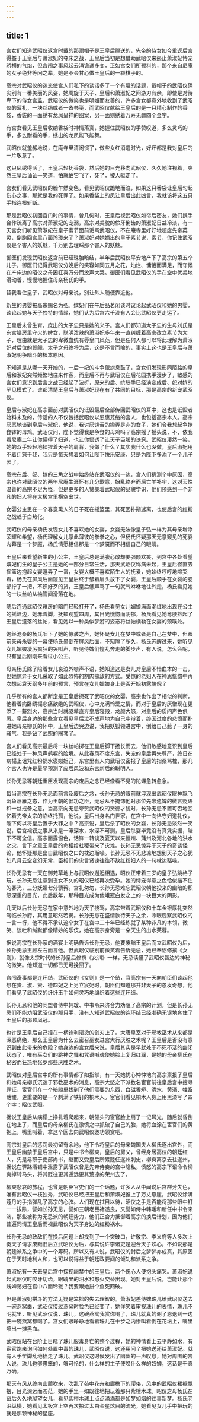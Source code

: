 ```yaml
---
---
---
```

title: 1
---




宫女们知道武昭仪返宫时戴的那顶帽子是王皇后赐送的，先帝的侍女如今重返后宫得益于王皇后与萧淑妃的夺床之战，王皇后当初是想借助武昭仪来遏止萧淑妃恃宠骄横的气焰，但宫闱之事风起云涌诡谲多变，正如宫女们所预料的，那个来自尼庵的女子绝非等闲之辈，她是不会甘心做王皇后的一颗棋子的。

高宗对武昭仪的迷恋使宫人们私下的谈话多了一个有趣的话题，戴帽子的武昭仪确实别有一番美丽的风姿，她周旋于天子、皇后和萧淑妃之间游刃有余，即使是对待卑下的侍女宫监，武昭仪的微笑也是明媚而友善的，许多宫女都意外地收到了武昭仪的薄礼，一块丝绢或者一沓书笺，而武昭仪献给王皇后的是一只精心制作的香袋，香袋的一面绣有龙凤呈祥的图案，另一面则绣着万寿无疆四个金字。

有宫女看见王皇后收纳香袋时神情落寞，她握住武昭仪的手赞叹道，多么灵巧的手，多么耐看的手，绣出的龙凤能飞能舞。

武昭仪就羞赧地说，在庵寺里清闲惯了，做些女红消遣时光，好坏都是我对皇后的一片敬意了。

这只凤绣得活了，王皇后轻抚香袋，然后她的目光移向武昭仪，久久地注视着，突然王皇后讪讪一笑道，怕就怕它飞了，死了，被人驱走了。

宫女们看见武昭仪的脸乍然变色，看见武昭仪跪地而泣，如果这只香袋让皇后勾起伤心之事，那就是我的死罪了。如果香袋上的凤让皇后出此凶言，我就该将这五只手指连根斩断。

那是武昭仪初回宫门时的事情，曾几何时，王皇后视武昭仪如帘后密友，她们携手合作疏离了高宗对萧淑妃的宠溺，高宗对美貌的伶牙俐齿的萧淑妃日益冷淡，有一天宫女们听见萧淑妃在皇子素节面前诟骂武昭仪，不在庵寺里好好地超度先帝英灵，倒跑回宫里八面玲珑来了？萧淑妃对她嫡出的皇子素节说，素节，你记住武昭仪是个害人的妖魅，千万别去理睬那个害人的妖魅。

御医们发现武昭仪返宫前已经珠胎暗结，半年后武昭仪平安地产下了高宗的第五个儿子，御医们记得武昭仪分娩后的笑容如同五月之花，灿烂、慵倦而满足，而守候在产床边的昭仪之母因狂喜万分而放声大哭。御医们看见武昭仪的手在空中优美地滑动着，慢慢地握住母亲杨氏的手。

替我看住皇子，武昭仪对母亲说，别让外人随便靠近他。

新生的男婴被高宗赐名为弘。嫔妃们在午后品茗闲谈时议论起武昭仪和她的男婴，谈论起她与天子独特的情缘，她们认为后宫六千没有人会比武昭仪更走运了。

王皇后未曾生育，庶出的太子忠只是她的义子。宫人们都知道太子忠的生母刘氏是东宫膳房里守火的婢女，聪明泼辣的萧淑妃多年来一直纠缠着高宗改立素节为太子，理由就是太子忠的卑微血统有辱皇门风范，但是任何人都可以将此理解为萧淑妃对后位的觊觎，太子之母终将为后，这是不言而喻的，事实上这也是王皇后与萧淑妃明争暗斗的根本原因。

不知道是从哪一天开始的，一后一妃的斗争偃旗息鼓了，宫女们发现形同陌路的皇后和淑妃突然频繁地往来作客，而皇后不再与武昭仪在后花园携手漫步了，敏感的宫女们意识到后宫之战已经起了波折，原来的后、嫔联手已经演变成后、妃对嫔的罕见模式了。谁都清楚王皇后与萧淑妃现在有了共同的目标，那是高宗的新宠武昭仪。

皇后与淑妃在高宗面前对武昭仪的诋毁最后全部传回武昭仪的耳中，这也是诋毁者始料未及的，传话的人不仅包括武昭仪以恩惠笼络的宫人，也包括高宗本人。高宗厌恶地谈到皇后与淑妃，他说，我讨厌饶舌的搬弄是非的女子，她们令我想起争抢食钵的母鸡。武昭仪问，陛下觉得我是争食的母鸡吗？高宗摇了摇头说，不，依我看尼庵二年让你懂得了妇道，也让你悟透了让天子臣服的诀窍。武昭仪凄然一笑，她的双手轻轻地揉捏着天子的肩背，我做了什么？其实我什么也没做，皇后淑妃用不着迁怒于我，我只是每天想着如何让陛下快乐安康，只是为陛下多添了一个儿子罢了。

高宗在后、妃、嫔的三角之战中始终站在武昭仪的一边，宫人们猜测个中原因，高宗也许对武昭仪的两年尼庵生涯怀有几分歉意，始乱终弃而后亡羊补牢，这对天性温善的高宗不足为怪，但是更多的人赞美着武昭仪的品貌学识，他们预感到一个非凡的妇人将在太极宫里横空出世。

女婴公主思在一个春意熏人的日子死在摇篮里，其死因扑朔迷离，也使后宫的红粉之战趋于白热化。

武昭仪的母亲杨氏发现女儿不喜欢她的女婴，女婴无法像皇子弘一样为其母亲增添荣耀和希望，杨氏理解女儿厚此薄彼的拳拳之心，但杨氏怀疑那天无意窥见的死婴内幕是一个梦魇，杨氏情愿相信那是一个梦魇而不相信自己的眼睛。

王皇后来看望新生的小公主，王皇后总是满腹心酸却要强颜欢笑，到宫中各处看望嫔妃们生的皇子公主是她的一部分日常生活，那天武昭仪称病未起，王皇后径直去摇篮边抱起女婴逗弄了一番，女婴大概不喜欢陌生人的抚爱，她始终哼哼地啼哭着，杨氏在屏风后面窥见王皇后终于皱着眉头放下了女婴，王皇后顺手在女婴的腮部拧了一把，不识好歹的货，王皇后低声骂了一句就气咻咻地往外走，杨氏看见她的一块丝帕从袖管间滑落在地。

随后连通武昭仪寝房的暗门轻轻打开了，杨氏看见女儿媚娘满面潮红地出现在公主的摇篮边，她赤着脚，抚颊观望四周，其目光恍惚而阴郁，杨氏看见她弯腰捡起了王皇后遗落的丝帕，看见她以一种类似梦游的姿态将丝帕横勒在女婴的颈喉处。

饱经沧桑的杨氏咽下了她的惊骇之声，她怀疑女儿在梦中或者是自己在梦中，但眼前亲母杀婴的一幕使杨氏晕倒在屏风后面，不知隔了多久，杨氏苏醒过来，她听见女儿媚娘凄厉疯狂的哭叫声，听见侍婢们惶乱奔走的脚步声，有人说，怎么会呢，只有皇后刚刚来看过小公主。

母亲杨氏除了陪着女儿哀泣外噤声不语，她知道这是女儿对皇后不惜血本的一击，但她惊异于女儿采取了如此恐怖的割肉掷敌的方式。受惊的老妇人在神思恍惚中再次想起袁天纲多年前的预言，预言在女儿媚娘身上是否开始初露端倪？

几乎所有的宫人都断定是王皇后扼死了武昭仪的女婴。高宗也作出了相似的判断，他看着病卧绣榻悲痛欲绝的武昭仪，心中充满怜爱之情，而对于皇后的厌憎现在更添了一薪烈火，高宗当时就驱辇直奔皇后寝殿，龙颜大怒，对皇后的质问声色俱厉。皇后身边的那些宫女看见皇后泣不成声地为自己申辩着，终因过度的悲愤而扑进她母亲柳氏的怀中，王皇后边哭边说，我把妖狐领进宫中，倒给自己惹了一身的骚气，我是钻了武照的圈套了。

宫人们看见高宗最后将一块丝帕掷在王皇后脚下扬长而去，他们敏感地意识到皇后已经处于一种风声鹤唳的险境。从此春风不度东宫，失宠的皇后再失尊严，终日在病榻上诅咒红粉祸水褒姒妲己，东宫里有人向武昭仪密报了皇后的指桑骂槐，那几个宫人也许是最早预测了废后风波和东宫新后的聪明人。

长孙无忌等朝廷重臣发现高宗的废后之念已经像看不见的陀螺愈转愈急。

每当高宗在长孙无忌面前言及废后之念，长孙无忌的眼前就浮现出武昭仪眼神飘飞沉鱼落雁之态，作为王朝的倨功之臣，无忌从不掩饰他对那位先帝遗婢的微言贬语和一丝戒备之意，当高宗向无忌夸赞武昭仪的贤德才貌时，长孙无忌不置可否地回忆着先帝太宗的临终托孤，他说，皇后出身名门世家，在宫中一向恪守妇道礼仪，陛下何以将皇后置于大罪之中？高宗说，皇后杀了昭仪的女婴，长孙无忌淡然一笑说，后宫裙钗之事从来是一潭深水，水深不可测，皇后杀婴毕竟没有真凭实据，陛下不可全信。高宗面露愠色，话锋一转谈及夏天以来恒州、蒲州及河北各地的洪水之灾，言下之意王皇后的命相给社稷带来了灾难。长孙无忌惊异于天子的奇谈怪论，他怀疑那是出自武昭仪之口的枕边聒噪。长孙无忌不无悲凉地想到天子之心犹如八月云空变幻无常，臣相们的忠言贤谏往往不敌红粉妇人的一句枕边聒噪。

长孙无忌有一天在御苑草地上与武昭仪邂逅相遇，昭仪正带着三岁的皇子弘跳格子玩，长孙无忌注意到丧女不久的昭仪已经再次受孕。她的恃宠得意之色恰似挡不住的春光，三分妩媚七分骄矜。宫礼匆匆，长孙无忌难忘武昭仪朝他投来的幽暗的积怨深重的目光，此后数年，那种目光成为他峨冠白发之上的一块巨大的阴影。

几天以后长孙无忌在家中意外地为天子接驾，高宗带着武昭仪和十车金银厚礼突然驾临长孙府，其用意昭然若揭。长孙无忌在盛情款待天子之余，冷眼观察武昭仪的一言一行，他不得不承认这个女子在宫中二十年已经练就了某种非凡的本领，微笑、谈吐和缄默都像精妙的乐伎，她在高宗身旁是一朵天生的出水芙蓉。

据说高宗在长孙家的酒宴上明确告诉长孙无忌，他要废黜王皇后而立武昭仪为后，长孙无忌王顾左右而言他。但武昭仪临别前微笑着告诉无忌，她已奉诏修撰《女则》，就像太宗时代的长孙皇后修撰《女训》一样。无忌读懂了武昭仪唇边的神秘的微笑。他知道一切都已无可挽回了。

宫闱奇事都是连环结，武昭仪的《女则》是一个结，当高宗有一天向朝臣们谈起他想在贵、淑、贤、德四妃之上另立宸妃时，朝臣们知道那并非天子的忽发奇想，他们看见了武昭仪的纤纤玉手如何灵巧地编织着这些连环结。

长孙无忌和他的同盟者侍中韩瑗、中书令来济合力劝阻了高宗的计划，但是长孙无忌们不能劝阻武昭仪的那只手，没有人知道武昭仪的连环结已经准确无误地套住了王皇后的那顶凤冠。

也许是王皇后自己撞在一柄锋利滚烫的剑刃上了。大唐皇室对于邪教巫术从来都是深恶痛绝，那么王皇后为什么去密召巫女进宫大行厌胜之术呢？王皇后是否没有意识到由此带来的危险？她身边的宫女后来说，皇后其实是早就处于不死不活的幽闭状态了，唯有巫女们的跳神之舞和咒语喊魂使她脸上复归红润，是她的母亲柳氏在秘密而狂热地张罗那些厌胜之术。

武昭仪对皇后宫中的所有事情都了如指掌，有一天她忧心忡忡地向高宗禀报了皇后和她母亲柳氏沉迷于邪教巫术的消息，高宗大怒之下派数名宦官前往皇后宫中搜寻罪证，宦官们在一个暗殿里找到了他们需要的东西，白磁香炉、清水、黄酒、牲畜骷髅，更重要的是一个刺满了铁钉的桐木人。宦官们看见桐木人身上用黑漆写了四个字：昭仪武照。

据说王皇后从病榻上挣扎着爬起来，朝领头的宦官脸上扇了一记耳光，随后就昏倒在地上了，而皇后的母亲柳氏在激愤之中抓破了自己的脸，她将血涂在宦官们的黄袍上，嘴里喊着，拿这个回去向武昭仪邀功领赏吧。

高宗对皇后的惩罚最初留有余地，他下令将皇后的母亲魏国夫人柳氏逐出宫外，而王皇后幽禁于皇后宫中，只是中书令柳奭，皇后的舅父，曾经身居高位的朝廷红人，先是易职于吏部尚书，继而又受皇后所累贬任遂州刺史，柳奭离京去往遂州，据说在驿路酒铺中泄露了武昭仪曾是先帝侍妾的宫中隐私，愤怒的高宗下诏命令柳奭掉转马头，将其贬往更其遥远更其荒凉的荣州去了。

柳奭悲哀的旅程，也曾是朝臣官吏们的一个话题，许多人从中闻说后宫群芳失色，唯有武昭仪一枝独秀，武昭仪已经把王皇后和萧淑妃推上了万丈悬崖，武昭仪涂满蔻丹的手指弹乱了高宗的心弦。人们现在拭目以待，昭仪之手是否能将那些眼中钉一一拔除，譬如长孙无忌，譬如三朝老臣褚遂良，又譬如侍中韩瑗和新任中书令来济，那些被称为无忌派的朝廷势力，他们正合力抵御着高宗的换后计划，因为他们普遍同情王皇后而视武昭仪为天子身边的红粉祸水。

长孙无忌的政敌们在换后问题上却找到了一个突破口，许敬宗、李义府等人多次上奏天子请求废黜旧后立武昭仪为后，与其说许李诸吏是迎合天子欢心，不如说那是朝廷派系之争中的一个筹码。所以又有人说，武昭仪的封后之梦梦亦成真，其原因在于天时地利人和，也可以说得益于朝廷政要间的倾轧和派系之争。

萧淑妃有一天去皇后宫中探视幽禁中的王皇后，两个伤心人便抱头痛哭。萧淑妃说起武昭仪时咬牙切齿，眼睛里的泪水和怒火交替出现。她对王皇后说，岂能让那个贱婢荡妇在宫中八面玲珑？我要跟她拼个鱼死网破。

但是萧淑妃拼斗的方法无疑是笨拙的失去理智的。萧淑妃差侍婢珠儿给武昭仪送去一碗燕窝羹，武昭仪接过燕窝时脸色已经变了，她佯笑着审视珠儿的表情，珠儿不明就里，听见武昭仪说，珠儿，这碗燕窝我赏你喝了，珠儿就真的谢了恩退到一边把一碗燕窝都喝了。宫女们眼睁睁地看着珠儿在十步之内惨叫着倒在花坛上，嘴里喷出一摊黑血。

武昭仪站在台阶上目睹了珠儿服毒身亡的整个过程，她的神情看上去平静如水，有宦官跑来询问如何处置中毒的珠儿，武昭仪说，这还用问？把她送还给萧淑妃。就有人手忙脚乱地抬走了珠儿。武昭仪这时候发出了幽幽的一声叹息，她对周围的宫人说，珠儿也够愚笨的，够可怜的，什么样的主子使唤什么样的奴婢，这话是千真万确。

那天有风从终南山麓吹来，吹乱了苑中花卉和廊檐下的璎珞，风中的武昭仪裙裾飘摆，目光深远而苍茫，她的手里一如既往地把玩着那只紫檀木球。昭仪之母杨氏在窗后久久地凝望女儿，看见紫檀木球上点点滴滴都是如梦如烟的往事新梦。杨氏老泪纵横，她看见太极宫上空再次掠过太白金星炫目的流光，她看见女儿手中把玩的就是那颗神秘的星座。